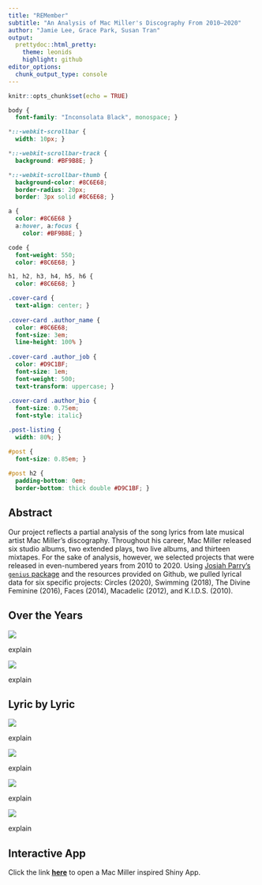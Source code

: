 ```yaml
---
title: "REMember"
subtitle: "An Analysis of Mac Miller's Discography From 2010–2020"
author: "Jamie Lee, Grace Park, Susan Tran"
output: 
  prettydoc::html_pretty:
    theme: leonids
    highlight: github
editor_options: 
  chunk_output_type: console
---
```


```r
knitr::opts_chunk$set(echo = TRUE)
```

```css
body {
  font-family: "Inconsolata Black", monospace; }

*::-webkit-scrollbar {
  width: 10px; }

*::-webkit-scrollbar-track {
  background: #BF9B8E; }

*::-webkit-scrollbar-thumb {
  background-color: #8C6E68;
  border-radius: 20px;
  border: 3px solid #8C6E68; }

a {
  color: #8C6E68 }
  a:hover, a:focus {
    color: #BF9B8E; }

code {
  font-weight: 550;
  color: #8C6E68; }

h1, h2, h3, h4, h5, h6 {
  color: #8C6E68; }

.cover-card {
  text-align: center; }
  
.cover-card .author_name {
  color: #8C6E68;
  font-size: 3em;
  line-height: 100% }
    
.cover-card .author_job {
  color: #D9C1BF;
  font-size: 1em;
  font-weight: 500;
  text-transform: uppercase; }
    
.cover-card .author_bio {
  font-size: 0.75em;
  font-style: italic}

.post-listing {
  width: 80%; }

#post {
  font-size: 0.85em; }
  
#post h2 {
  padding-bottom: 0em;
  border-bottom: thick double #D9C1BF; }
```

## Abstract

Our project reflects a partial analysis of the song lyrics from late musical artist Mac Miller's discography. Throughout his career, Mac Miller released six studio albums, two extended plays, two live albums, and thirteen mixtapes. For the sake of analysis, however, we selected projects that were released in even-numbered years from 2010 to 2020. Using [Josiah Parry's `genius` package](https://github.com/JosiahParry/genius) and the resources provided on Github, we pulled lyrical data for six specific projects: Circles (2020), Swimming (2018), The Divine Feminine (2016), Faces (2014), Macadelic (2012), and K.I.D.S. (2010).

## Over the Years

![](plots/songs_per_album.png)

explain

![](plots/animation.gif)

explain

## Lyric by Lyric

![](plots/most_common_words.png)

explain

![](plots/love_common_words.png)

explain

![](plots/sad_common_words.png)

explain

![](plots/faces_album.png)

explain

## Interactive App

Click the link [[**here**]{.ul}](https://susantran.shinyapps.io/macmiller/) to open a Mac Miller inspired Shiny App.
